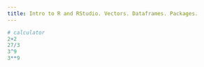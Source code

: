 ```yaml
---
title: Intro to R and RStudio. Vectors. Dataframes. Packages.
---
```

```r
# calculator
2+2
27/3
3^9
3**9

```
